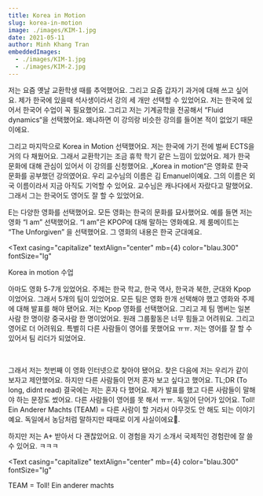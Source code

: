 ```yaml
---
title: Korea in Motion
slug: korea-in-motion
image: ./images/KIM-1.jpg
date: 2021-05-11
author: Minh Khang Tran
embeddedImages:
  - ./images/KIM-1.jpg
  - ./images/KIM-2.jpg
---
```




저는 요즘 옛날 교환학생 때를 추억했어요. 그리고 요즘 갑자기 과거에 대해 쓰고 싶어요. 제가 한국에 있을때 석사생이라서 강의 세 개만 선택할 수 있었어요. 저는 한국에 있어서 한국어 수업이 꼭 필요했어요. 그리고 저는 기계공학을 전공해서 “Fluid dynamics“을 선택했어요. 왜냐하면 이 강의랑 비슷한 강의를 들어본 적이 없었기 때문이에요.

그리고 마지막으로 Korea in Motion 선택했어요. 저는 한국에 가기 전에 벌써 ECTS을 거의 다 채웠어요. 그래서 교환학기는 조금 휴학 학기 같은 느낌이 있었어요. 제가 한국 문화에 대해 관심이 있어서 이 강의를 신청했어요. „Korea in motion“은 영화로 한국 문화를 공부했던 강의였어요. 우리 교수님의 이름은 김 Emanuel이예요. 그의 이름은 외국 이름이라서 지금 아직도 기억할 수 있어요. 교수님은 캐나다에서 자랐다고 말했어요. 그래서 그는 한국어도 영어도 잘 할 수 있었어요. 

E는 다양한 영화를 선택했어요. 모든 영화는 한국의 문화를 묘사했어요. 예를 들면 저는 영화 “I am” 선택했어요. “I am”은 KPOP에 대해 말하는 영화예요. 제 룸메이트는 “The Unforgiven” 을 선택했어요. 그 영화의 내용은 한국 군대예요. 


<GatsbyImage
  image={getImage(props.embeddedImages[0])}
  alt="Korea in Motion"
  className="post-img"
/>
<Text
  casing="capitalize"
  textAlign="center"
  mb={4}
  color="blau.300"
  fontSize="lg"
>
  Korea in motion 수업
</Text>

아마도 영화 5-7개 있었어요. 주제는 한국 학교, 한국 역사, 한국과 북한, 군대와 Kpop이었어요. 그래서 5개의 팀이 있었어요. 모든 팀은 영화 한개 선택해야 했고 영화와 주제에 대해 발표를 해야 됐어요. 저는 Kpop 영화를 선택했어요. 그리고 제 팀 멤버는 일본사람 한 명이랑 중국사람 한 명이었어요. 원래 그룹활동은 너무 힘들고 어려워요. 그리고 영어로 더 어려워요. 특별히 다른 사람들이 영어를 못했어요 ㅠㅠ. 저는 영어를 잘 할 수 있어서 팀 리더가 되었어요. 

​

그래서 저는 첫번째 이 영화 인터넷으로 찾아야 됐어요. 찾은 다음에 저는 우리가 같이 보자고 제안했어요. 하지만 다른 사람들이 먼저 혼자 보고 싶다고 했어요. TL;DR (To long, didnt read) 결국에는 저는 혼자 다 했어요. 제가 발표를 했고 다른 사람들이 말해야 하는 문장도 썼어요. 다른 사람들이 영어를 못 해서 ㅠㅠ. 독일어 단어가 있어요. Toll! Ein Anderer Machts (TEAM) = 다른 사람이 할 거라서 아무것도 안 해도 되는 이야기예요. 독일에서 농담처럼 말하지만 때때로 이게 사실이에요🤫. 

하지만 저는 A+ 받아서 다 괜찮았어요. 이 경험을 자기 소개서 국제적인 경험란에 잘 쓸 수 있어요. ㅋㅋㅋ

<GatsbyImage
  image={getImage(props.embeddedImages[1])}
  alt="TEAM"
  className="post-img"
/>
<Text
  casing="capitalize"
  textAlign="center"
  mb={4}
  color="blau.300"
  fontSize="lg"
>
  TEAM = Toll! Ein anderer machts
</Text>